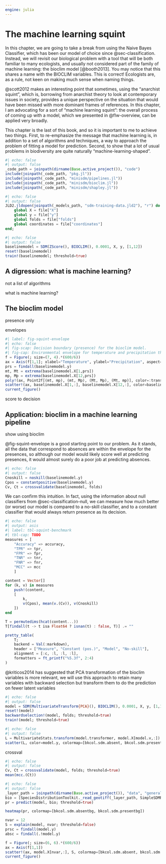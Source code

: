 ```yaml
---
engine: julia
---
```


# The machine learning squint {#sec-squint}

In this chapter, we are going to take a break from using the Naive Bayes Classifier, which has been our model of choice since @sec-classification. Instead, we will revisit our biological problem with a tool that will be both familiar to many ecologists, and usually not considered part of the family of machine learning: the bioclim model [@booth2013]. You may notice that this shares a name with the BIOCLIM variables. This is correct! Ecologists are, as a rule, not keen on making much sense when naming things.

@scott2012 makes an interesting point that sometimes, using the "anarchist squint", which is, borrowing from anarchist theory to look at contemporary issues in society, provides a unique perspective on the situation that would have been missed with more dominant frames of references. In this chapter, I am advocating for a sort of "machine learning squint": the overall process of coming up with a model, which we presented in @flw-overview, can be applied very broadly.

This chapter is the last of this book, and so it is important to me to achieve two things. First, to re-emphasize the message that machine learning is, in addition to a set of algorithms and techniques, a way to approach the problem of fitting a model for prediction. Second, to show that a lot of usual problems in biodiversity are quite naturally "machine-learning-shaped".

```julia
#| echo: false
#| output: false
_code_path = joinpath(dirname(Base.active_project()), "code")
include(joinpath(_code_path, "pkg.jl"))
include(joinpath(_code_path, "minisdm/pipelines.jl"))
include(joinpath(_code_path, "minisdm/bioclim.jl"))
include(joinpath(_code_path, "minisdm/shapley.jl"))
```


```julia
#| echo: false
#| output: false
JLD2.jldopen(joinpath(_models_path, "sdm-training-data.jld2"), "r") do file
    global X = file["X"]
    global y = file["y"]
    global folds = file["folds"]
    global coordinates = file["coordinates"]
end;
```


```julia
#| echo: false
#| output: false
baselinemodel = SDM(ZScore(), BIOCLIM(), 0.0001, X, y, [1,12])
reset!(baselinemodel)
train!(baselinemodel; threshold=true)
```

## A digression: what is machine learning?

not a list of algorithms

what is machine learning?

## The bioclim model

presence only

envelopes


```julia
#| label: fig-squint-envelope
#| echo: false
#| fig-scap: Decision boundary (presence) for the bioclim model.
#| fig-cap: Environmental envelope for temperature and precipitation that the bioclim model uses to determine presence (inside the box) and absence (outside). Note that in this example, *most* of the pseudo-absence data are within the envelope as defined by the two variables.
f = Figure(; size=(7, 4).*(600/6))
ax = Axis(f[1,1]; xlabel="Temperature", ylabel="Precipitation", aspect=1)
prs = findall(baselinemodel.y)
mt, Mt = extrema(baselinemodel.X[1,prs])
mp, Mp = extrema(baselinemodel.X[12,prs])
poly!(ax, Point2f[(mt, mp), (mt, Mp), (Mt, Mp), (Mt, mp)], color=:transparent, strokewidth=1, linestyle=:dash, strokecolor=bkcol.sdm.present)
scatter!(ax, baselinemodel.X[1,:], baselinemodel.X[12,:], color=baselinemodel.y, colormap=[bkcol.sdm.absent, bkcol.sdm.present])
current_figure()
```

score to decision

## Application: bioclim in a machine learning pipeline

show using bioclim

@fig-squint-envelope is a good starting point to our problem. As it stands, all the data that correspond to absences are within the envelope for the presences, so although our model would likely score well at predicting presences, it would almost surely do a poor job at predicting absences.

```julia
#| echo: false
#| output: false
Cnoskill = noskill(baselinemodel.y)
Cpos = constantpositive(baselinemodel.y)
Cv, Ct = crossvalidate(baselinemodel, folds)
```

We can confirm this intuition. In fact, using the information about null classifiers from @sec-classification-null, we can measure how much better (or worse) our model is compared to a no-skill classifier, and to a constant classifier that would always return presence as its decision.

```julia
#| echo: false
#| output: asis
#| label: tbl-squint-benchmark
#| tbl-cap: TODO
measures = [
    "Accuracy" => accuracy,
    "TPR" => tpr,
    "FPR" => fpr,
    "TNR" => tnr,
    "FNR" => fnr,
    "MCC" => mcc
    ]

content = Vector[]
for (k, v) in measures
    push!(content,
    [
        k,
        v(Cpos), mean(v.(Cv)), v(Cnoskill)
    ])
end

T = permutedims(hcat(content...))
T[findall(t -> t isa Float64 ? isnan(t) : false, T)] .= ""

pretty_table(
    T;
    backend = Val(:markdown),
    header = ["Measure", "Constant (pos.)", "Model", "No-skill"],
    alignment = [:c, :l, :l, :l],
    formatters = ft_printf("%5.3f", 2:4)
)
```

@kriticos2014 has suggested that PCA transformation of the bioclim variables is more relevant, we will use this approach to retain many variables with backward selection but transform them to do the prediction on fewer latent variables

```julia
#| echo: false
#| output: false
model = SDM(MultivariateTransform{PCA}(), BIOCLIM(), 0.0001, X, y, [1,12])
reset!(model)
backwardselection!(model, folds; threshold=true)
train!(model; threshold=true)
```

```julia
#| echo: false
#| output: false
L = MultivariateStats.transform(model.transformer, model.X[model.v,:])
scatter(L, color=model.y, colormap=[bkcol.sdm.absent, bkcol.sdm.present])
```

crossval

```julia
#| echo: false
#| output: false
Cv, Ct = crossvalidate(model, folds; threshold=true)
mean(mcc.(Ct))
```

```julia
#| echo: false
#| output: false
_layer_path = joinpath(dirname(Base.active_project()), "data", "general", "layers.tiff")
bio = [SpeciesDistributionToolkit._read_geotiff(_layer_path, SimpleSDMResponse; bandnumber=i) for i in 1:19]
pr = predict(model, bio; threshold=true)
```

```julia
heatmap(pr, colormap=[bkcol.sdm.absentbg, bkcol.sdm.presentbg])
```

```julia
nvar = 12
S = explain(model, nvar; threshold=false)
prsc = findall(model.y)
absc = findall(.!model.y)

f = Figure(; size=(6, 6).*(600/6))
ax = Axis(f[1,1])
scatter!(ax, model.X[nvar,:], S, colormap=[bkcol.sdm.absent, bkcol.sdm.present], color=model.y)
current_figure()
```